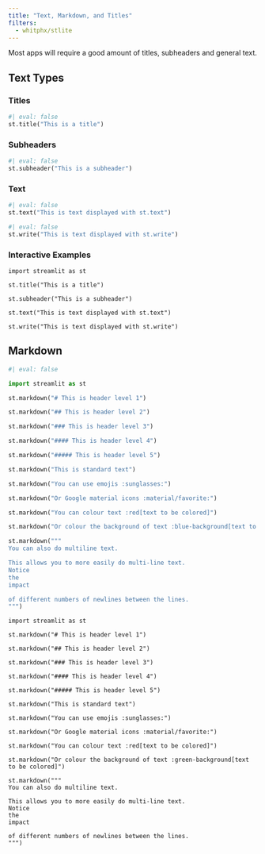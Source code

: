 ```yaml
---
title: "Text, Markdown, and Titles"
filters:
  - whitphx/stlite
---
```


Most apps will require a good amount of titles, subheaders and general text.

## Text Types

### Titles

```python
#| eval: false
st.title("This is a title")
```

### Subheaders

```python
#| eval: false
st.subheader("This is a subheader")
```

### Text

```python
#| eval: false
st.text("This is text displayed with st.text")
```

```python
#| eval: false
st.write("This is text displayed with st.write")
```

### Interactive Examples

```stlite-python
import streamlit as st

st.title("This is a title")

st.subheader("This is a subheader")

st.text("This is text displayed with st.text")

st.write("This is text displayed with st.write")
```

## Markdown

```python
#| eval: false

import streamlit as st

st.markdown("# This is header level 1")

st.markdown("## This is header level 2")

st.markdown("### This is header level 3")

st.markdown("#### This is header level 4")

st.markdown("##### This is header level 5")

st.markdown("This is standard text")

st.markdown("You can use emojis :sunglasses:")

st.markdown("Or Google material icons :material/favorite:")

st.markdown("You can colour text :red[text to be colored]")

st.markdown("Or colour the background of text :blue-background[text to be colored]")

st.markdown("""
You can also do multiline text.

This allows you to more easily do multi-line text.
Notice
the
impact

of different numbers of newlines between the lines.
""")

```

```stlite-python
import streamlit as st

st.markdown("# This is header level 1")

st.markdown("## This is header level 2")

st.markdown("### This is header level 3")

st.markdown("#### This is header level 4")

st.markdown("##### This is header level 5")

st.markdown("This is standard text")

st.markdown("You can use emojis :sunglasses:")

st.markdown("Or Google material icons :material/favorite:")

st.markdown("You can colour text :red[text to be colored]")

st.markdown("Or colour the background of text :green-background[text to be colored]")

st.markdown("""
You can also do multiline text.

This allows you to more easily do multi-line text.
Notice
the
impact

of different numbers of newlines between the lines.
""")
```
